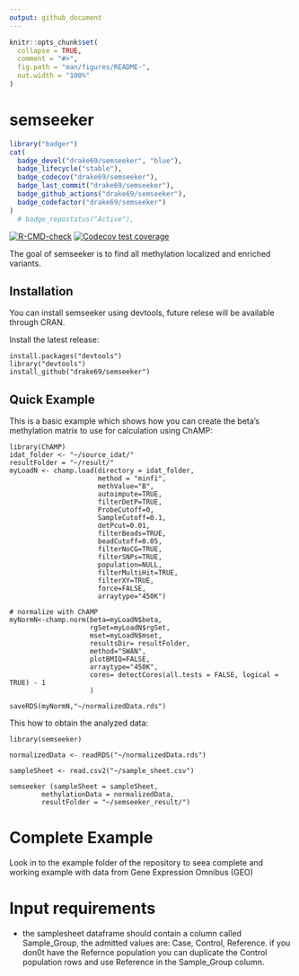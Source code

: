 ```yaml
---
output: github_document
---
```


<!-- README.md is generated from README.Rmd. Please edit that file -->

```r
knitr::opts_chunk$set(
  collapse = TRUE,
  comment = "#>",
  fig.path = "man/figures/README-",
  out.width = "100%"
)
```

# semseeker

<!-- badges: start -->

```r
library("badger")
cat(
  badge_devel("drake69/semseeker", "blue"),
  badge_lifecycle("stable"),
  badge_codecov("drake69/semseeker"),
  badge_last_commit("drake69/semseeker"),
  badge_github_actions("drake69/semseeker"),
  badge_codefactor("drake69/semseeker")
)
  # badge_repostatus("Active"),
```

[![R-CMD-check](https://github.com/drake69/semseeker/workflows/R-CMD-check/badge.svg)](https://github.com/drake69/semseeker/actions)
[![Codecov test coverage](https://codecov.io/gh/drake69/semseeker/branch/main/graph/badge.svg)](https://app.codecov.io/gh/drake69/semseeker?branch=main)
<!-- badges: end -->

The goal of semseeker is to find all methylation localized and enriched variants.

## Installation

You can install semseeker using devtools, future relese will be
available through CRAN.

Install the latest release:

    install.packages("devtools")
    library("devtools")
    install_github("drake69/semseeker")

## Quick Example

This is a basic example which shows how you can create the beta’s
methylation matrix to use for calculation using ChAMP:


    library(ChAMP)
    idat_folder <- "~/source_idat/"
    resultFolder = "~/result/"
    myLoadN <- champ.load(directory = idat_folder,
                          method = "minfi",
                          methValue="B",
                          autoimpute=TRUE,
                          filterDetP=TRUE,
                          ProbeCutoff=0,
                          SampleCutoff=0.1,
                          detPcut=0.01,
                          filterBeads=TRUE,
                          beadCutoff=0.05,
                          filterNoCG=TRUE,
                          filterSNPs=TRUE,
                          population=NULL,
                          filterMultiHit=TRUE,
                          filterXY=TRUE,
                          force=FALSE,
                          arraytype="450K")

    # normalize with ChAMP
    myNormN<-champ.norm(beta=myLoadN$beta,
                        rgSet=myLoadN$rgSet,
                        mset=myLoadN$mset,
                        resultsDir= resultFolder,
                        method="SWAN",
                        plotBMIQ=FALSE,
                        arraytype="450K",
                        cores= detectCores(all.tests = FALSE, logical = TRUE) - 1
                        )

    saveRDS(myNormN,"~/normalizedData.rds")

This how to obtain the analyzed data:

    library(semseeker)

    normalizedData <- readRDS("~/normalizedData.rds")

    sampleSheet <- read.csv2("~/sample_sheet.csv")

    semseeker (sampleSheet = sampleSheet, 
            methylationData = normalizedData,
            resultFolder = "~/semseeker_result/")

# Complete Example

Look in to the example folder of the repository to seea complete and working example with data from Gene Expression Omnibus (GEO)

# Input requirements
- the samplesheet dataframe should contain a column called Sample_Group, the admitted values are: Case, Control, Reference. if you don0t have the Refernce population you can duplicate the Control population rows and use Reference in the Sample_Group column.
